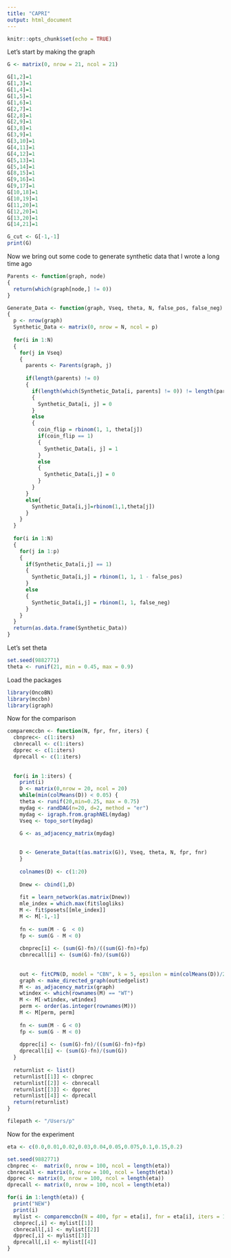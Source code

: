 ```yaml
---
title: "CAPRI"
output: html_document
---
```


```r
knitr::opts_chunk$set(echo = TRUE)
```

Let's start by making the graph 

```r
G <- matrix(0, nrow = 21, ncol = 21)

G[1,2]=1
G[1,3]=1
G[1,4]=1
G[1,5]=1
G[1,6]=1
G[2,7]=1
G[2,8]=1
G[2,9]=1
G[3,8]=1
G[3,9]=1
G[3,10]=1
G[4,11]=1
G[4,12]=1
G[5,13]=1
G[5,14]=1
G[8,15]=1
G[9,16]=1
G[9,17]=1
G[10,18]=1
G[10,19]=1
G[11,20]=1
G[12,20]=1
G[13,20]=1
G[14,21]=1

G_cut <- G[-1,-1]
print(G)

```


Now we bring out some code to generate synthetic data that I wrote a long time ago
```r
Parents <- function(graph, node)
{
  return(which(graph[node,] != 0))
}

Generate_Data <- function(graph, Vseq, theta, N, false_pos, false_neg)
{
  p <- nrow(graph)
  Synthetic_Data <- matrix(0, nrow = N, ncol = p)
  
  for(i in 1:N)
  {
    for(j in Vseq)
    {
      parents <- Parents(graph, j)
      
      if(length(parents) != 0)
      {
        if(length(which(Synthetic_Data[i, parents] != 0)) != length(parents))
        {
          Synthetic_Data[i, j] = 0
        }
        else
        {
          coin_flip = rbinom(1, 1, theta[j])
          if(coin_flip == 1)
          {
            Synthetic_Data[i, j] = 1
          }
          else
          {
            Synthetic_Data[i,j] = 0
          }
        }
      }
      else{
        Synthetic_Data[i,j]=rbinom(1,1,theta[j])
      }
    }
  }
  
  for(i in 1:N)
  {
    for(j in 1:p)
    {
      if(Synthetic_Data[i,j] == 1)
      {
        Synthetic_Data[i,j] = rbinom(1, 1, 1 - false_pos)
      }
      else
      {
        Synthetic_Data[i,j] = rbinom(1, 1, false_neg)
      }
    }
  }
  return(as.data.frame(Synthetic_Data))
}
```


Let's set theta
```r
set.seed(9882771)
theta <- runif(21, min = 0.45, max = 0.9)
```

Load the packages 
```r
library(OncoBN)
library(mccbn)
library(igraph)
```

Now for the comparison 

```r
comparemccbn <- function(N, fpr, fnr, iters) {
  cbnprec<- c(1:iters)
  cbnrecall <- c(1:iters)
  dpprec <- c(1:iters)
  dprecall <- c(1:iters)
  
  
  for(i in 1:iters) {
    print(i)
    D <- matrix(0,nrow = 20, ncol = 20)
    while(min(colMeans(D)) < 0.05) {
    theta <- runif(20,min=0.25, max = 0.75)
    mydag <- randDAG(n=20, d=2, method = "er")
    mydag <- igraph.from.graphNEL(mydag)
    Vseq <- topo_sort(mydag)
  
    G <- as_adjacency_matrix(mydag)  

  
    D <- Generate_Data(t(as.matrix(G)), Vseq, theta, N, fpr, fnr)       
    }
    
    colnames(D) <- c(1:20)
    
    Dnew <- cbind(1,D)
    
    fit = learn_network(as.matrix(Dnew))
    mle_index = which.max(fit$logliks)
    M <- fit$posets[[mle_index]]
    M <- M[-1,-1]
    
    fn <- sum(M - G  < 0)
    fp <- sum(G - M < 0)
    
    cbnprec[i] <- (sum(G)-fn)/((sum(G)-fn)+fp)
    cbnrecall[i] <- (sum(G)-fn)/(sum(G))
    
    
    out <- fitCPN(D, model = "CBN", k = 5, epsilon = min(colMeans(D))/2, verbose = FALSE)
    graph <- make_directed_graph(out$edgelist)
    M <- as_adjacency_matrix(graph)
    wtindex <- which(rownames(M) == "WT")
    M <- M[-wtindex,-wtindex]
    perm <- order(as.integer(rownames(M)))
    M <- M[perm, perm]
    
    fn <- sum(M - G < 0)
    fp <- sum(G - M < 0)
    
    dpprec[i] <- (sum(G)-fn)/((sum(G)-fn)+fp)
    dprecall[i] <- (sum(G)-fn)/(sum(G))
  }
  
  returnlist <- list()
  returnlist[[1]] <- cbnprec
  returnlist[[2]] <- cbnrecall
  returnlist[[3]] <- dpprec
  returnlist[[4]] <- dprecall
  return(returnlist)
}
```

```r
filepath <- "/Users/p"
```

Now for the experiment 
```r
eta <- c(0.0,0.01,0.02,0.03,0.04,0.05,0.075,0.1,0.15,0.2)

set.seed(9882771)
cbnprec <-  matrix(0, nrow = 100, ncol = length(eta))
cbnrecall <- matrix(0, nrow = 100, ncol = length(eta))
dpprec <- matrix(0, nrow = 100, ncol = length(eta))
dprecall <- matrix(0, nrow = 100, ncol = length(eta))

for(i in 1:length(eta)) {
  print("NEW")
  print(i)
  mylist <- comparemccbn(N = 400, fpr = eta[i], fnr = eta[i], iters = 100)
  cbnprec[,i] <- mylist[[1]]
  cbnrecall[,i] <- mylist[[2]]
  dpprec[,i] <- mylist[[3]]
  dprecall[,i] <- mylist[[4]] 
}

```


